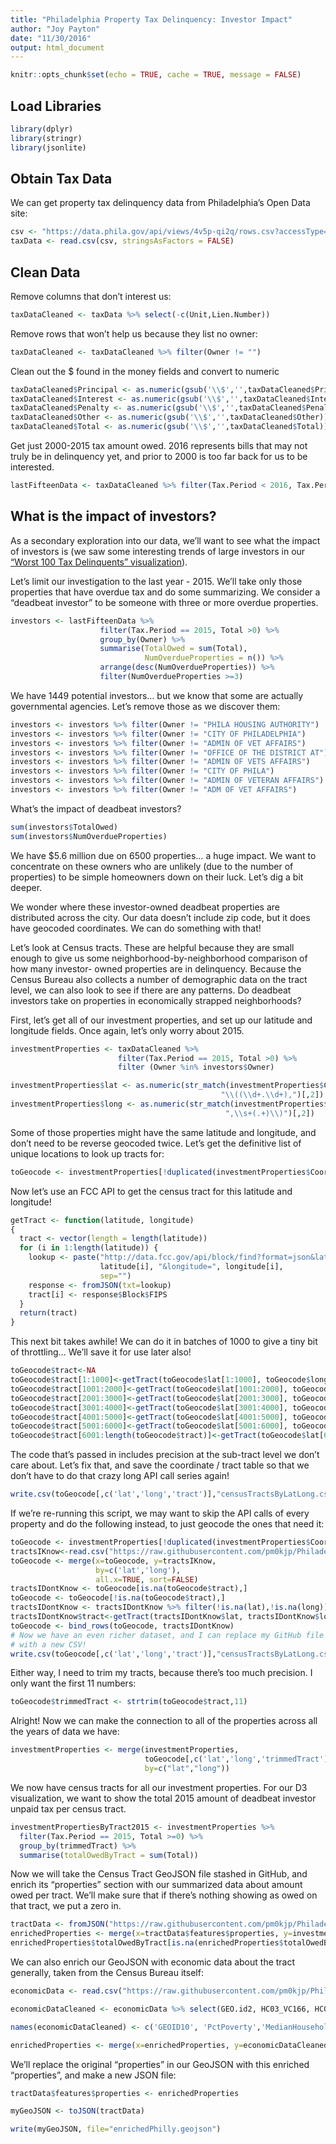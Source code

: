 ```yaml
---
title: "Philadelphia Property Tax Delinquency: Investor Impact"
author: "Joy Payton"
date: "11/30/2016"
output: html_document
---
```


```r
knitr::opts_chunk$set(echo = TRUE, cache = TRUE, message = FALSE)
```

## Load Libraries

```r
library(dplyr)
library(stringr)
library(jsonlite)
```

## Obtain Tax Data 

We can get property tax delinquency data from Philadelphia's Open Data site:

```r
csv <- "https://data.phila.gov/api/views/4v5p-qi2q/rows.csv?accessType=DOWNLOAD&bom=true"
taxData <- read.csv(csv, stringsAsFactors = FALSE)
```

## Clean Data

Remove columns that don't interest us:

```r
taxDataCleaned <- taxData %>% select(-c(Unit,Lien.Number))
```

Remove rows that won't help us because they list no owner:

```r
taxDataCleaned <- taxDataCleaned %>% filter(Owner != "")
```

Clean out the $ found in the money fields and convert to numeric

```r
taxDataCleaned$Principal <- as.numeric(gsub('\\$','',taxDataCleaned$Principal))
taxDataCleaned$Interest <- as.numeric(gsub('\\$','',taxDataCleaned$Interest))
taxDataCleaned$Penalty <- as.numeric(gsub('\\$','',taxDataCleaned$Penalty))
taxDataCleaned$Other <- as.numeric(gsub('\\$','',taxDataCleaned$Other))
taxDataCleaned$Total <- as.numeric(gsub('\\$','',taxDataCleaned$Total))
```

Get just 2000-2015 tax amount owed.  2016 represents bills that may not truly
be in delinquency yet, and prior to 2000 is too far back for us to be interested.

```r
lastFifteenData <- taxDataCleaned %>% filter(Tax.Period < 2016, Tax.Period >= 2000)
```

## What is the impact of investors?

As a secondary exploration into our data, we'll want to see what the impact of
investors is (we saw some interesting trends of large investors in our ["Worst
100 Tax Delinquents" visualization](http://codepen.io/kjoypayton/full/JbyyJx/)).

Let's limit our investigation to the last year - 2015.  We'll take only those
properties that have overdue tax and do some summarizing.  We consider a 
"deadbeat investor" to be someone with three or more overdue properties.

```r
investors <- lastFifteenData %>% 
                    filter(Tax.Period == 2015, Total >0) %>% 
                    group_by(Owner) %>% 
                    summarise(TotalOwed = sum(Total), 
                              NumOverdueProperties = n()) %>%
                    arrange(desc(NumOverdueProperties)) %>% 
                    filter(NumOverdueProperties >=3)
```

We have 1449 potential investors... but we know that some are actually 
governmental agencies.  Let's remove those as we discover them:

```r
investors <- investors %>% filter(Owner != "PHILA HOUSING AUTHORITY")
investors <- investors %>% filter(Owner != "CITY OF PHILADELPHIA")
investors <- investors %>% filter(Owner != "ADMIN OF VET AFFAIRS")
investors <- investors %>% filter(Owner != "OFFICE OF THE DISTRICT AT")
investors <- investors %>% filter(Owner != "ADMIN OF VETS AFFAIRS")
investors <- investors %>% filter(Owner != "CITY OF PHILA")
investors <- investors %>% filter(Owner != "ADMIN OF VETERAN AFFAIRS")
investors <- investors %>% filter(Owner != "ADM OF VET AFFAIRS")
```

What's the impact of deadbeat investors?

```r
sum(investors$TotalOwed)
sum(investors$NumOverdueProperties)
```

We have $5.6 million due on 6500 properties... a huge impact.  We want to 
concentrate on these owners who are unlikely (due to the number of properties)
to be simple homeowners down on their luck.  Let's dig a bit deeper.  

We wonder where these investor-owned deadbeat properties are distributed across 
the city. Our data doesn't include zip code, but it does have geocoded 
coordinates.  We can do something with that!

Let's look at Census tracts.  These are helpful because they are small enough to
give us some neighborhood-by-neighborhood comparison of how many investor-
owned properties are in delinquency.  Because the Census Bureau also collects a
number of demographic data on the tract level, we can also look to see if there
are any patterns.  Do deadbeat investors take on properties in economically 
strapped neighborhoods? 

First, let's get all of our investment properties, and set up our latitude and 
longitude fields. Once again, let's only worry about 2015.

```r
investmentProperties <- taxDataCleaned %>% 
                        filter(Tax.Period == 2015, Total >0) %>% 
                        filter (Owner %in% investors$Owner)

investmentProperties$lat <- as.numeric(str_match(investmentProperties$Coordinates, 
                                               "\\((\\d+.\\d+),")[,2])
investmentProperties$long <- as.numeric(str_match(investmentProperties$Coordinates, 
                                                ",\\s+(.+)\\)")[,2])
```

Some of those properties might have the same latitude and longitude, and don't 
need to be reverse geocoded twice.  Let's get the definitive list of unique 
locations to look up tracts for:

```r
toGeocode <- investmentProperties[!duplicated(investmentProperties$Coordinates),]
```


Now let's use an FCC API to get the census tract for this latitude and 
longitude!

```r
getTract <- function(latitude, longitude)
{
  tract <- vector(length = length(latitude))
  for (i in 1:length(latitude)) {
    lookup <- paste("http://data.fcc.gov/api/block/find?format=json&latitude=", 
                    latitude[i], "&longitude=", longitude[i],
                    sep="")
    response <- fromJSON(txt=lookup)
    tract[i] <- response$Block$FIPS
  }
  return(tract)
}
```

This next bit takes awhile!  We can do it in batches of 1000 to give a tiny 
bit of throttling...  We'll save it for use later also!

```r
toGeocode$tract<-NA
toGeocode$tract[1:1000]<-getTract(toGeocode$lat[1:1000], toGeocode$long[1:1000])
toGeocode$tract[1001:2000]<-getTract(toGeocode$lat[1001:2000], toGeocode$long[1001:2000])
toGeocode$tract[2001:3000]<-getTract(toGeocode$lat[2001:3000], toGeocode$long[2001:3000])
toGeocode$tract[3001:4000]<-getTract(toGeocode$lat[3001:4000], toGeocode$long[3001:4000])
toGeocode$tract[4001:5000]<-getTract(toGeocode$lat[4001:5000], toGeocode$long[4001:5000])
toGeocode$tract[5001:6000]<-getTract(toGeocode$lat[5001:6000], toGeocode$long[5001:6000])
toGeocode$tract[6001:length(toGeocode$tract)]<-getTract(toGeocode$lat[6001:length(toGeocode$tract)], toGeocode$long[6001:length(toGeocode$tract)])
```

The code that's passed in includes precision at the sub-tract level we don't 
care about.  Let's fix that, and save the coordinate / tract table so that we
don't have to do that crazy long API call series again!

```r
write.csv(toGeocode[,c('lat','long','tract')],"censusTractsByLatLong.csv",row.names = FALSE)
```

If we're re-running this script, we may want to skip the API calls of every property and do the following instead, to just geocode the ones that need it:

```r
toGeocode <- investmentProperties[!duplicated(investmentProperties$Coordinates),]
tractsIKnow<-read.csv("https://raw.githubusercontent.com/pm0kjp/Philadelphia_Property_Tax/master/data/censusTractsByLatLong.csv")
toGeocode <- merge(x=toGeocode, y=tractsIKnow, 
                   by=c('lat','long'), 
                   all.x=TRUE, sort=FALSE)
tractsIDontKnow <- toGeocode[is.na(toGeocode$tract),]
toGeocode <- toGeocode[!is.na(toGeocode$tract),]
tractsIDontKnow <- tractsIDontKnow %>% filter(!is.na(lat),!is.na(long))
tractsIDontKnow$tract<-getTract(tractsIDontKnow$lat, tractsIDontKnow$long)
toGeocode <- bind_rows(toGeocode, tractsIDontKnow)
# Now we have an even richer dataset, and I can replace my GitHub file
# with a new CSV!
write.csv(toGeocode[,c('lat','long','tract')],"censusTractsByLatLong.csv",row.names = FALSE)
```

Either way, I need to trim my tracts, because there's too much precision.
I only want the first 11 numbers:

```r
toGeocode$trimmedTract <- strtrim(toGeocode$tract,11)
```

Alright!  Now we can make the connection to all of the properties across all 
the years of data we have:

```r
investmentProperties <- merge(investmentProperties, 
                              toGeocode[,c('lat','long','trimmedTract')], 
                              by=c("lat","long"))
```

We now have census tracts for all our investment properties. For our D3 
visualization, we want to show the total 2015 amount of deadbeat investor unpaid 
tax per census tract.

```r
investmentPropertiesByTract2015 <- investmentProperties %>%
  filter(Tax.Period == 2015, Total >=0) %>%
  group_by(trimmedTract) %>%
  summarise(totalOwedByTract = sum(Total))
```

Now we will take the Census Tract GeoJSON file stashed in GitHub, and enrich its
"properties" section with our summarized data about amount owed per tract. We'll
make sure that if there's nothing showing as owed on that tract, we put a zero
in.

```r
tractData <- fromJSON("https://raw.githubusercontent.com/pm0kjp/Philadelphia_Property_Tax/master/data/Census_Tracts_2010.geojson")
enrichedProperties <- merge(x=tractData$features$properties, y=investmentPropertiesByTract2015, by.x="GEOID10", by.y="trimmedTract", all.x=TRUE)
enrichedProperties$totalOwedByTract[is.na(enrichedProperties$totalOwedByTract)] <- 0
```

We can also enrich our GeoJSON with economic data about the tract generally, 
taken from the Census Bureau itself:

```r
economicData <- read.csv("https://raw.githubusercontent.com/pm0kjp/Philadelphia_Property_Tax/master/data/ACS_10_5YR_DP03.csv", stringsAsFactors = FALSE)

economicDataCleaned <- economicData %>% select(GEO.id2, HC03_VC166, HC01_VC85)

names(economicDataCleaned) <- c('GEOID10', 'PctPoverty','MedianHouseholdIncome')

enrichedProperties <- merge(x=enrichedProperties, y=economicDataCleaned, by="GEOID10", all.x=TRUE)
```

We'll replace the original "properties" in our GeoJSON with this enriched
"properties", and make a new JSON file:

```r
tractData$features$properties <- enrichedProperties

myGeoJSON <- toJSON(tractData)

write(myGeoJSON, file="enrichedPhilly.geojson")
```